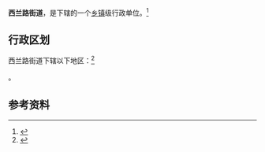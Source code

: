 {{中国乡级行政区|61/04/02/002/000}}

'''西兰路街道'''，是{{PRC admin/fullname|61/04/02/002/000|3}}下辖的一个[[乡镇|乡镇]]级行政单位。<ref>{{PRC admin/ref sgc|{{PRC admin/parent|61/04/02/002/000}}}}</ref>

== 行政区划 ==

西兰路街道下辖以下地区：<ref>{{PRC admin/ref sgc|61/04/02/002/000}}</ref>

{{PRC admin/children|61/04/02/002/000}}。

== 参考资料 ==

{{reflist}}

{{行政区划小作品}}
{{PRC admin/navcat|61/04/02/002/000}}